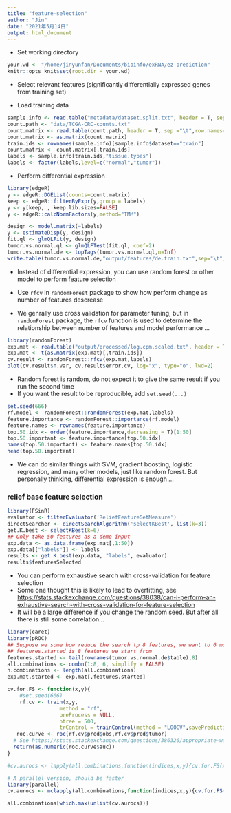 ```yaml
---
title: "feature-selection"
author: "Jin"
date: "2021年5月14日"
output: html_document
---
```


- Set working directory
```r
your.wd <- "/home/jinyunfan/Documents/bioinfo/exRNA/ez-prediction"
knitr::opts_knit$set(root.dir = your.wd)
```

- Select relevant features (significantly differentially expressed genes from training set)

- Load training data
```R
sample.info <- read.table("metadata/dataset.split.txt", header = T, sep ="\t",row.names=1,stringsAsFactors = F,check.names = F)
count.path <- "data/TCGA-CRC-counts.txt"
count.matrix <- read.table(count.path, header = T, sep ="\t",row.names=1,stringsAsFactors = F,check.names = F)
count.matrix <- as.matrix(count.matrix)
train.ids <- rownames(sample.info)[sample.info$dataset=="train"]
count.matrix <- count.matrix[,train.ids]
labels <- sample.info[train.ids,"tissue.types"]
labels <- factor(labels,level=c("normal","tumor"))
```

- Perform differential expression
```R
library(edgeR)
y <- edgeR::DGEList(counts=count.matrix)
keep <- edgeR::filterByExpr(y,group = labels)
y <- y[keep, , keep.lib.sizes=FALSE]
y <- edgeR::calcNormFactors(y,method="TMM")

design <- model.matrix(~labels)
y <- estimateDisp(y, design)
fit.ql <- glmQLFit(y, design)
tumor.vs.normal.ql <- glmQLFTest(fit.ql, coef=2)
tumor.vs.normal.de <- topTags(tumor.vs.normal.ql,n=Inf)
write.table(tumor.vs.normal.de,"output/features/de.train.txt",sep="\t",quote=FALSE)
```

- Instead of differential expression, you can use random forest or other model to perform feature selection


- Use `rfcv` in `randomForest` package to show how perform change as number of features descrease
- We genrally use cross validation for parameter tuning, but in `randomForest` package, the `rfcv` function is used to determine the relationship between number of features and model performance ...  
```R
library(randomForest)
exp.mat <- read.table("output/processed/log.cpm.scaled.txt", header = T, sep ="\t",row.names=1,stringsAsFactors = F,check.names = F)
exp.mat <- t(as.matrix(exp.mat)[,train.ids])
cv.result <- randomForest::rfcv(exp.mat,labels)
plot(cv.result$n.var, cv.result$error.cv, log="x", type="o", lwd=2)
```

- Random forest is random, do not expect it to give the same result if you run the second time
- If you want the result to be reproducible, add `set.seed(...)`

```R
set.seed(666)
rf.model <- randomForest::randomForest(exp.mat,labels)
feature.importance <- randomForest::importance(rf.model)
feature.names <- rownames(feature.importance)
top.50.idx <- order(feature.importance,decreasing = T)[1:50]
top.50.important <- feature.importance[top.50.idx]
names(top.50.important) <- feature.names[top.50.idx]
head(top.50.important)
```


- We can do similar things with SVM, gradient boosting, logistic regression, and many other models, just like random forest. But personally thinking, differential expression is enough ...


### relief base feature selection
```R
library(FSinR)
evaluator <- filterEvaluator('ReliefFeatureSetMeasure')
directSearcher <- directSearchAlgorithm('selectKBest', list(k=3))
get.K.best <- selectKBest(k=6)
## Only take 50 features as a demo input
exp.data <- as.data.frame(exp.mat[,1:50])
exp.data[["labels"]] <- labels
results <- get.K.best(exp.data, "labels", evaluator)
results$featuresSelected
```


- You can perform exhaustive search with cross-validation for feature selection
- Some one thought this is likely  to lead to overfitting, see <https://stats.stackexchange.com/questions/38038/can-i-perform-an-exhaustive-search-with-cross-validation-for-feature-selection>
- It will be a large difference if you change the random seed. But after all there is still some correlation...

```R
library(caret)
library(pROC)
## Suppose we some how reduce the search tp 8 features, we want to 6 most important ones
## features.started is 8 features we start from
features.started <- tail(rownames(tumor.vs.normal.de$table),8)
all.combinations <- combn(1:8, 6, simplify = FALSE)
n.combinations <- length(all.combinations)
exp.mat.started <- exp.mat[,features.started]

cv.for.FS <- function(x,y){
    #set.seed(666)
    rf.cv <- train(x,y,
                 method = "rf",
                 preProcess = NULL,
                 ntree = 500,
                 trControl = trainControl(method = "LOOCV",savePredictions = T,classProbs = T))
   roc.curve <- roc(rf.cv$pred$obs,rf.cv$pred$tumor)
  # See https://stats.stackexchange.com/questions/386326/appropriate-way-to-get-cross-validated-auc
  return(as.numeric(roc.curve$auc))
}

#cv.aurocs <- lapply(all.combinations,function(indices,x,y){cv.for.FS(x[,indices],y)},x=exp.mat.started,y=labels)

# A parallel version, should be faster
library(parallel)
cv.aurocs <- mclapply(all.combinations,function(indices,x,y){cv.for.FS(x[,indices],y)},x=exp.mat.started,y=labels,mc.cores=4) 

all.combinations[which.max(unlist(cv.aurocs))]

```